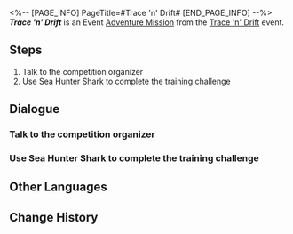 <%-- [PAGE_INFO]
PageTitle=#Trace 'n' Drift#
[END_PAGE_INFO] --%>
{{Stub|Dialogue.}}
{{Mission Infobox
|id            = 8033201
|title         = 
|image         = <!--Mission Trace 'n' Drift.png-->
|type          = Adventure
|event_name    = Trace 'n' Drift
|chapter       = 
|requirements  = [[Trailblaze Mission]] ''[[Seabiscuit]]'' completed
|summary       = <!--official mission summary from Fate's Atlas-->
|characters    = Competition Organizer; Tournament Broadcast; Trailblazer
|startLocation = [[Penacony]] - [[SoulGlad™ Scorchsand Audition Venue]]
|world         = Penacony
|area          = SoulGlad™ Scorchsand Audition Venue
|prev          = 
|next          = ???
|rewards       = Traveler's Guide*2; Refined Aether*2; Credit*20,000
}}
'''''Trace 'n' Drift''''' is an Event [[Adventure Mission]] from the [[Trace 'n' Drift]] event.

==Steps==
# Talk to the competition organizer
# Use Sea Hunter Shark to complete the training challenge

<!--
==Gameplay Notes==

--><!--
==Trial Character==

-->
==Dialogue==
{{Stub Dialogue}}
===Talk to the competition organizer{{subst:void|<!--803320101-->}}===
{{Mission Description|type=adventure|location=SoulGlad™ Scorchsand Audition Venue|The Spheroid Racing Competition hosted jointly by The Family and the IPC is about to begin. Wait... You're sure you didn't sign up for it, why are you suddenly eligible for participation? Never mind, head over and find out what's going on.}}
{{Dialogue Start}}
:{{tx}}
{{Dialogue End}}

===Use Sea Hunter Shark to complete the training challenge{{subst:void|<!--803320102-->}}===
{{Mission Description|type=adventure|location=SoulGlad™ Scorchsand Audition Venue|update|It's rather abrupt, but Boothill is a pretty nice guy. He entrusted his own race car to you. Since we're already here, we might as well use his race car for training. Who knows, you might have a talent for racing!}}
{{Dialogue Start}}
:{{tx}}
{{Dialogue End}}

==Other Languages==
{{Other Languages
|en   = Trace 'n' Drift
|zhs  = 极速追影
|zht  = 極速追影
|ja   = シャドウチェイサー
|ko   = 트레이스 앤 드리프트
|es   = Rápido y asombroso
|fr   = Formule S
|ru   = Погоня за тенью
|th   = แรงแซงทะลุเงา
|vi   = Thần Tốc Truy Ảnh
|de   = Spur & Drift
|id   = Perburuan Bayangan Cepat
|pt   = Rápido e Assombroso
}}

==Change History==
{{Change History|3.3}}
